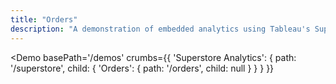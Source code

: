 ```yaml
---
title: "Orders"
description: "A demonstration of embedded analytics using Tableau's Superstore dataset"
---
```



<Demo
  basePath='/demos'
  crumbs={{
    'Superstore Analytics': {
      path: '/superstore',
      child: {
        'Orders': {
          path: '/orders',
          child: null
        }
      }
    }
  }}
>
  <Orders />
</Demo>
